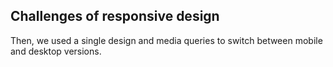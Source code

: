 
<Meta title="Challenges of responsive design/Breakpoints" />

## Challenges of responsive design

Then, we used a single design and media queries to switch between mobile and desktop versions.
